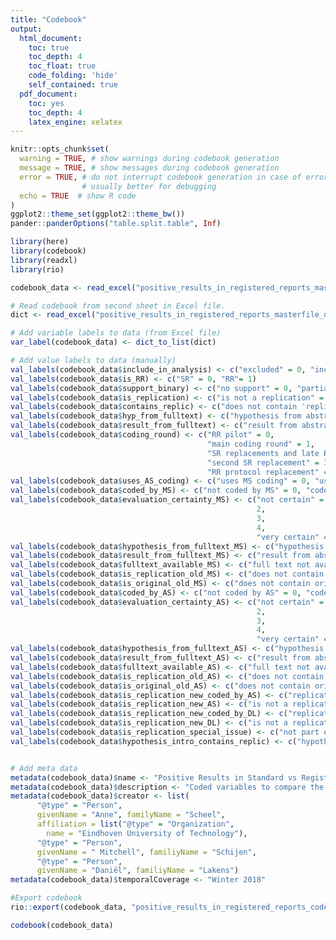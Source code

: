 ```yaml
---
title: "Codebook"
output:
  html_document:
    toc: true
    toc_depth: 4
    toc_float: true
    code_folding: 'hide'
    self_contained: true
  pdf_document:
    toc: yes
    toc_depth: 4
    latex_engine: xelatex
---
```


```r
knitr::opts_chunk$set(
  warning = TRUE, # show warnings during codebook generation
  message = TRUE, # show messages during codebook generation
  error = TRUE, # do not interrupt codebook generation in case of errors,
                # usually better for debugging
  echo = TRUE  # show R code
)
ggplot2::theme_set(ggplot2::theme_bw())
pander::panderOptions("table.split.table", Inf)
```

```r
library(here)
library(codebook)
library(readxl)
library(rio)
```

```r
codebook_data <- read_excel("positive_results_in_registered_reports_masterfile_data.xlsx", n_max = 243)

# Read codebook from second sheet in Excel file.
dict <- read_excel("positive_results_in_registered_reports_masterfile_data.xlsx", sheet = "data_dictionary")

# Add variable labels to data (from Excel file)
var_label(codebook_data) <- dict_to_list(dict)

# Add value labels to data (manually)
val_labels(codebook_data$include_in_analysis) <- c("excluded" = 0, "included" = 1)
val_labels(codebook_data$is_RR) <- c("SR" = 0, "RR"= 1)
val_labels(codebook_data$support_binary) <- c("no support" = 0, "partial or full support" = 1)
val_labels(codebook_data$is_replication) <- c("is not a replication" = 0, "is a replication" = 1)
val_labels(codebook_data$contains_replic) <- c("does not contain 'replic'" = 0, "contains 'replic'" = 1)
val_labels(codebook_data$hyp_from_fulltext) <- c("hypothesis from abstract alone" = 0, "hypothesis from full text" = 1)
val_labels(codebook_data$result_from_fulltext) <- c("result from abstract alone" = 0, "result from full text" = 1)
val_labels(codebook_data$coding_round) <- c("RR pilot" = 0,
                                            "main coding round" = 1,
                                            "SR replacements and late RR additions" = 2,
                                            "second SR replacement" = 3,
                                            "RR protocol replacement" = 4)
val_labels(codebook_data$uses_AS_coding) <- c("uses MS coding" = 0, "uses AS coding" = 1)
val_labels(codebook_data$coded_by_MS) <- c("not coded by MS" = 0, "coded by MS" = 1)
val_labels(codebook_data$evaluation_certainty_MS) <- c("not certain" = 1,
                                                       2,
                                                       3,
                                                       4,
                                                       "very certain" = 5)
val_labels(codebook_data$hypothesis_from_fulltext_MS) <- c("hypothesis from abstract alone" = 0, "hypothesis from full text" = 1)
val_labels(codebook_data$result_from_fulltext_MS) <- c("result from abstract alone" = 0, "result from full text" = 1)
val_labels(codebook_data$fulltext_available_MS) <- c("full text not available" = 0, "full text available" = 1)
val_labels(codebook_data$is_replication_old_MS) <- c("does not contain a replication" = 0, "contains a replication" = 1)
val_labels(codebook_data$is_original_old_MS) <- c("does not contain original work" = 0, "contains original work" = 1)
val_labels(codebook_data$coded_by_AS) <- c("not coded by AS" = 0, "coded by AS" = 1)
val_labels(codebook_data$evaluation_certainty_AS) <- c("not certain" = 1,
                                                       2,
                                                       3,
                                                       4,
                                                       "very certain" = 5)
val_labels(codebook_data$hypothesis_from_fulltext_AS) <- c("hypothesis from abstract alone" = 0, "hypothesis from full text" = 1)
val_labels(codebook_data$result_from_fulltext_AS) <- c("result from abstract alone" = 0, "result from full text" = 1)
val_labels(codebook_data$fulltext_available_AS) <- c("full text not available" = 0, "full text available" = 1)
val_labels(codebook_data$is_replication_old_AS) <- c("does not contain a replication" = 0, "contains a replication" = 1)
val_labels(codebook_data$is_original_old_AS) <- c("does not contain original work" = 0, "contains original work" = 1)
val_labels(codebook_data$is_replication_new_coded_by_AS) <- c("replication status not coded by AS" = 0, "replication status coded by AS" = 1)
val_labels(codebook_data$is_replication_new_AS) <- c("is not a replication" = 0, "is a replication" = 1)
val_labels(codebook_data$is_replication_new_coded_by_DL) <- c("replication status not coded by DL" = 0, "replication status coded by DL" = 1)
val_labels(codebook_data$is_replication_new_DL) <- c("is not a replication" = 0, "is a replication" = 1)
val_labels(codebook_data$is_replication_special_issue) <- c("not part of replication special issue" = 0, "part of replication special issue" = 1)
val_labels(codebook_data$hypothesis_intro_contains_replic) <- c("hypothesis intro does not contain 'replic'" = 0, "hypothesis intro contains 'replic'" = 1)


# Add meta data
metadata(codebook_data)$name <- "Positive Results in Standard vs Registered Reports"
metadata(codebook_data)$description <- "Coded variables to compare the proportion of papers that find support for their first tested hypothesis between Registered Reports and standard reports in Psychology"
metadata(codebook_data)$creator <- list(
      "@type" = "Person",
      givenName = "Anne", familyName = "Scheel",
      affiliation = list("@type" = "Organization",
        name = "Eindhoven University of Technology"),
      "@type" = "Person",
      givenName = " Mitchell", familiyName = "Schijen",
      "@type" = "Person",
      givenName = "Daniël", familiyName = "Lakens")
metadata(codebook_data)$temporalCoverage <- "Winter 2018"

#Export codebook
rio::export(codebook_data, "positive_results_in_registered_reports_codebook.rds") # to R data structure file

```

```r
codebook(codebook_data)
```
